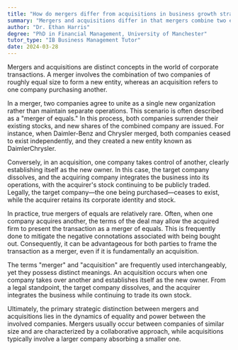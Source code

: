 ```yaml
---
title: "How do mergers differ from acquisitions in business growth strategies?"
summary: "Mergers and acquisitions differ in that mergers combine two equal companies into one, while acquisitions involve one company buying another."
author: "Dr. Ethan Harris"
degree: "PhD in Financial Management, University of Manchester"
tutor_type: "IB Business Management Tutor"
date: 2024-03-28
---
```


Mergers and acquisitions are distinct concepts in the world of corporate transactions. A merger involves the combination of two companies of roughly equal size to form a new entity, whereas an acquisition refers to one company purchasing another.

In a merger, two companies agree to unite as a single new organization rather than maintain separate operations. This scenario is often described as a "merger of equals." In this process, both companies surrender their existing stocks, and new shares of the combined company are issued. For instance, when Daimler-Benz and Chrysler merged, both companies ceased to exist independently, and they created a new entity known as DaimlerChrysler.

Conversely, in an acquisition, one company takes control of another, clearly establishing itself as the new owner. In this case, the target company dissolves, and the acquiring company integrates the business into its operations, with the acquirer's stock continuing to be publicly traded. Legally, the target company—the one being purchased—ceases to exist, while the acquirer retains its corporate identity and stock.

In practice, true mergers of equals are relatively rare. Often, when one company acquires another, the terms of the deal may allow the acquired firm to present the transaction as a merger of equals. This is frequently done to mitigate the negative connotations associated with being bought out. Consequently, it can be advantageous for both parties to frame the transaction as a merger, even if it is fundamentally an acquisition.

The terms "merger" and "acquisition" are frequently used interchangeably, yet they possess distinct meanings. An acquisition occurs when one company takes over another and establishes itself as the new owner. From a legal standpoint, the target company dissolves, and the acquirer integrates the business while continuing to trade its own stock.

Ultimately, the primary strategic distinction between mergers and acquisitions lies in the dynamics of equality and power between the involved companies. Mergers usually occur between companies of similar size and are characterized by a collaborative approach, while acquisitions typically involve a larger company absorbing a smaller one.
    